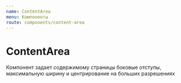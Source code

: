 ```yaml
---
name: ContentArea
menu: Компоненты
route: components/content-area
---
```



# ContentArea

Компонент задает содержимому страницы боковые отступы,
максимальную ширину и центрирование на больших разрешениях

<CopyToClipboardBox importPath="import { ContentArea } from '@megafon/ui-core';" />

<DoczTabs>
    <Example />
    <Props of={ContentArea} />
</DoczTabs>
